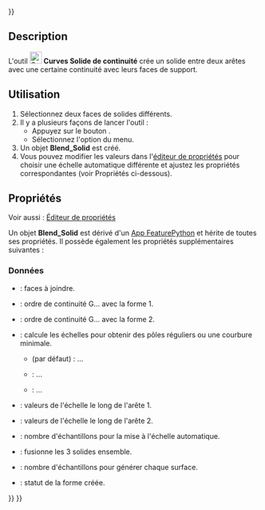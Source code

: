 <languages/>
{{UnfinishedDocu{{#translation:}}}}

{{Docnav/fr
|[[Curves_BlendSurf2/fr|Surface de continuité]]
|[[Curves_FlattenFace/fr|Développé d'une face]]
|[[Curves_Workbench/fr|Atelier Curves]]
|IconL=Curves_BlendSurf2.svg
|IconR=Curves_FlattenFace.svg
|IconC=Curves_workbench_icon.svg
}}

{{GuiCommand/fr
|Name=Curves BlendSolid
|Name/fr=Curves Solide de continuité
|MenuLocation=Surfaces → BlendSolid 
|Workbenches=[[Curves_Workbench/fr|Curves]]
}}

==Description==

L'outil [[Image:Curves_BlendSolid.svg|24px]] '''Curves Solide de continuité''' crée un solide entre deux arêtes avec une certaine continuité avec leurs faces de support.

<span id="Usage"></span>
==Utilisation==

# Sélectionnez deux faces de solides différents.
# Il y a plusieurs façons de lancer l'outil :
#* Appuyez sur le bouton {{Button|[[Image:Curves_BlendSolid.svg|16px]] [[Curves_BlendSolid/fr|BlendSolid]]}}.
#* Sélectionnez l'option {{MenuCommand|Surfaces → [[Image:Curves_BlendSolid.svg|16px]] BlendSolid}} du menu.
# Un objet '''Blend_Solid''' est créé.
# Vous pouvez modifier les valeurs dans l'[[Property_editor/fr|éditeur de propriétés]] pour choisir une échelle automatique différente et ajustez les propriétés correspondantes (voir Propriétés ci-dessous).

<span id="Properties"></span>
==Propriétés==

Voir aussi : [[Property_editor/fr|Éditeur de propriétés]]

Un objet '''Blend_Solid''' est dérivé d'un [[App_FeaturePython/fr|App FeaturePython]] et hérite de toutes ses propriétés. Il possède également les propriétés supplémentaires suivantes :

<span id="Data"></span>
===Données===

{{TitleProperty|Base}}

* {{PropertyData|Sources|LinkSubList}} : faces à joindre.

{{TitleProperty|Continuity}}

* {{PropertyData|Continuity1|Integer}} : ordre de continuité G... avec la forme 1.
* {{PropertyData|Continuity2|Integer}} : ordre de continuité G... avec la forme 2.

{{TitleProperty|Scale}}

* {{PropertyData|Auto Scale|Enumeration}} : calcule les échelles pour obtenir des pôles réguliers ou une courbure minimale.
** {{Value|RegularPoles}} (par défaut) : ...
** {{Value|MinimizeCurvature}} : ...
** {{Value|Manual}} : ...
* {{PropertyData|Scale1|FloatList}} : valeurs de l'échelle le long de l'arête 1.
* {{PropertyData|Scale2|FloatList}} : valeurs de l'échelle le long de l'arête 2.
* {{PropertyData|Scale Samples|Integer}} : nombre d'échantillons pour la mise à l'échelle automatique.

{{TitleProperty|Settings}}

* {{PropertyData|Fuse|Bool}} : fusionne les 3 solides ensemble.
* {{PropertyData|Samples|Integer}} : nombre d'échantillons pour générer chaque surface.

{{TitleProperty|Status}}

* {{PropertyData|Shape Type|String}} : statut de la forme créée.


{{Docnav/fr
|[[Curves_BlendSurf2/fr|Surface de continuité]]
|[[Curves_FlattenFace/fr|Développé d'une face]]
|[[Curves_Workbench/fr|Atelier Curves]]
|IconL=Curves_BlendSurf2.svg
|IconR=Curves_FlattenFace.svg
|IconC=Curves_workbench_icon.svg
}}

{{Curves Tools navi{{#translation:}}}}
{{Userdocnavi{{#translation:}}}}